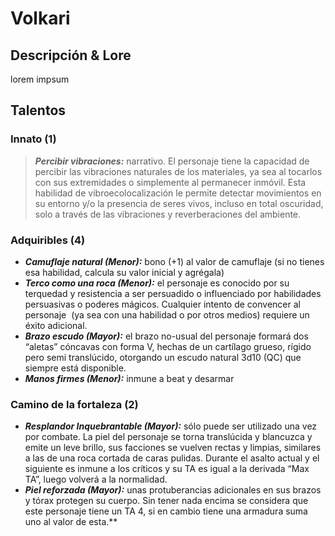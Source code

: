 
# Volkari

<Bleed>
  <Screenshot src={placeholderImage} alt="placeholder" full />
</Bleed>

## Descripción & Lore
lorem impsum

## Talentos

### Innato (1)
> _**Percibir vibraciones:**_ narrativo. El personaje tiene la capacidad de percibir las vibraciones naturales de los materiales, ya sea al tocarlos con sus extremidades o simplemente al permanecer inmóvil. Esta habilidad de vibroecolocalización le permite detectar movimientos en su entorno y/o la presencia de seres vivos, incluso en total oscuridad, solo a través de las vibraciones y reverberaciones del ambiente.  

### Adquiribles (4)

* _**Camuflaje natural (Menor):**_ bono (+1) al valor de camuflaje (si no tienes esa habilidad, calcula su valor inicial y agrégala)  
* _**Terco como una roca (Menor):**_ el personaje es conocido por su terquedad y resistencia a ser persuadido o influenciado por habilidades persuasivas o poderes mágicos. Cualquier intento de convencer al personaje  (ya sea con una habilidad o por otros medios) requiere un éxito adicional.  
* _**Brazo escudo (Mayor):**_ el brazo no-usual del personaje formará dos “aletas” cóncavas con forma V, hechas de un cartílago grueso, rígido pero semi translúcido, otorgando un escudo natural 3d10 (QC) que siempre está disponible.  
* _**Manos firmes (Menor):**_ inmune a beat y desarmar

### Camino de la fortaleza (2)

* _**Resplandor Inquebrantable (Mayor):**_ sólo puede ser utilizado una vez por combate. La piel del personaje se torna translúcida y blancuzca y emite un leve brillo, sus facciones se vuelven rectas y limpias, similares a las de una roca cortada de caras pulidas. Durante el asalto actual y el siguiente es inmune a los críticos y su TA es igual a la derivada “Max TA”, luego volverá a la normalidad.  
* _**Piel reforzada (Mayor):**_ unas protuberancias adicionales en sus brazos y tórax protegen su cuerpo. Sin tener nada encima se considera que este personaje tiene un TA 4, si en cambio tiene una armadura suma uno al valor de esta.**